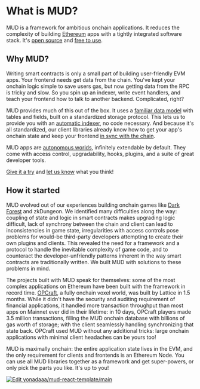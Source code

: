 # What is MUD?

MUD is a framework for ambitious onchain applications. It reduces the complexity of building [Ethereum](https://ethereum.org/) apps with a tightly integrated software stack. It's [open source](https://github.com/latticexyz/mud) and [free to use](https://github.com/latticexyz/mud/blob/main/LICENSE).

## Why MUD?

Writing smart contracts is only a small part of building user-friendly EVM apps. Your frontend needs get data from the chain. You've kept your onchain logic simple to save users gas, but now getting data from the RPC is tricky and slow. So you spin up an indexer, write event handlers, and teach your frontend how to talk to another backend. Complicated, right?

MUD provides much of this out of the box. It uses a [familiar data model](/store/data-model) with tables and fields, built on a standardized storage protocol. This lets us to provide you with an [automatic indexer](/services/indexer), no code necessary. And because it's all standardized, our client libraries already know how to get your app's onchain state and keep your frontend [in sync with the chain](/guides/replicating-onchain-state).

MUD apps are [autonomous worlds](https://0xparc.org/blog/autonomous-worlds), infinitely extendable by default. They come with access control, upgradability, hooks, plugins, and a suite of great developer tools.

[Give it a try](/quickstart) and [let us know](https://lattice.xyz/discord) what you think!

## How it started

MUD evolved out of our experiences building onchain games like [Dark Forest](https://zkga.me/) and zkDungeon. We identified many difficulties along the way: coupling of state and logic in smart contracts makes upgrading logic difficult, lack of synchrony between the chain and client can lead to inconsistencies in game state, irregularities with access controls pose problems for would-be third-party developers attempting to create their own plugins and clients. This revealed the need for a framework and a protocol to handle the inevitable complexity of game code, and to counteract the developer-unfriendly patterns inherent in the way smart contracts are traditionally written. We built MUD with solutions to these problems in mind.

The projects built with MUD speak for themselves: some of the most complex applications on Ethereum have been built with the framework in record time. [OPCraft](https://opcraft.mud.dev/), a fully onchain voxel world, was built by Lattice in 1.5 months. While it didn't have the security and auditing requirement of financial applications, it handled more transaction throughput than most apps on Mainnet ever did in their lifetime: in 10 days, OPCraft players made 3.5 million transactions, filling the MUD onchain database with billions of gas worth of storage; with the client seamlessly handling synchronizing that state back. OPCraft used MUD without any additional tricks: large onchain applications with minimal client headaches can be yours too!

MUD is maximally onchain: the entire application state lives in the EVM, and the only requirement for clients and frontends is an Ethereum Node. You can use all MUD libraries together as a framework and get super-powers, or only pick the parts you like. It's up to you!

[![Edit yonadaaa/mud-react-template/main](https://codesandbox.io/static/img/play-codesandbox.svg)](https://codesandbox.io/p/github/yonadaaa/mud-react-template/main?import=true&embed=1&file=%2Fpackages%2Fcontracts%2Fmud.config.ts)
